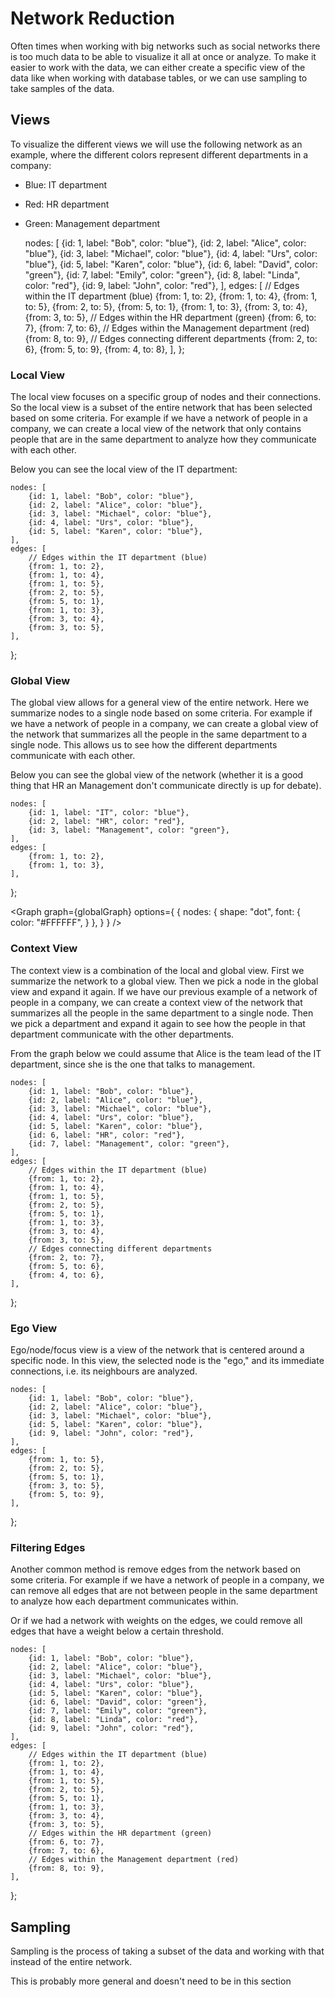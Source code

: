 
# Network Reduction

Often times when working with big networks such as social networks there is too much data to be able to visualize it all
at once or analyze. To make it easier to work with the data, we can either create a specific view of the data like when
working with database tables, or we can use sampling to take samples of the data.

## Views

To visualize the different views we will use the following network as an example, where the different colors represent
different departments in a company:

- Blue: IT department
- Red: HR department
- Green: Management department

    nodes: [
        {id: 1, label: "Bob", color: "blue"},
        {id: 2, label: "Alice", color: "blue"},
        {id: 3, label: "Michael", color: "blue"},
        {id: 4, label: "Urs", color: "blue"},
        {id: 5, label: "Karen", color: "blue"},
        {id: 6, label: "David", color: "green"},
        {id: 7, label: "Emily", color: "green"},
        {id: 8, label: "Linda", color: "red"},
        {id: 9, label: "John", color: "red"},
    ],
    edges: [
        // Edges within the IT department (blue)
        {from: 1, to: 2},
        {from: 1, to: 4},
        {from: 1, to: 5},
        {from: 2, to: 5},
        {from: 5, to: 1},
        {from: 1, to: 3},
        {from: 3, to: 4},
        {from: 3, to: 5},
        // Edges within the HR department (green)
        {from: 6, to: 7},
        {from: 7, to: 6},
        // Edges within the Management department (red)
        {from: 8, to: 9},
        // Edges connecting different departments
        {from: 2, to: 6},
        {from: 5, to: 9},
        {from: 4, to: 8},
    ],
};

<Graph
    graph={departmentGraph}
/>

### Local View

The local view focuses on a specific group of nodes and their connections. So the local view is a subset of the entire
network that has been selected based on some criteria. For example if we have a network of people in a company, we can
create a local view of the network that only contains people that are in the same department to analyze how they
communicate with each other.

Below you can see the local view of the IT department:


    nodes: [
        {id: 1, label: "Bob", color: "blue"},
        {id: 2, label: "Alice", color: "blue"},
        {id: 3, label: "Michael", color: "blue"},
        {id: 4, label: "Urs", color: "blue"},
        {id: 5, label: "Karen", color: "blue"},
    ],
    edges: [
        // Edges within the IT department (blue)
        {from: 1, to: 2},
        {from: 1, to: 4},
        {from: 1, to: 5},
        {from: 2, to: 5},
        {from: 5, to: 1},
        {from: 1, to: 3},
        {from: 3, to: 4},
        {from: 3, to: 5},
    ],
};

<Graph
    graph={localGraph}
/>

### Global View

The global view allows for a general view of the entire network. Here we summarize nodes to a single node based on some
criteria. For example if we have a network of people in a company, we can create a global view of the network that
summarizes all the people in the same department to a single node. This allows us to see how the different departments
communicate with each other.

Below you can see the global view of the network (whether it is a good thing that HR an Management don't communicate
directly is up for debate).

    nodes: [
        {id: 1, label: "IT", color: "blue"},
        {id: 2, label: "HR", color: "red"},
        {id: 3, label: "Management", color: "green"},
    ],
    edges: [
        {from: 1, to: 2},
        {from: 1, to: 3},
    ],
};

<Graph
    graph={globalGraph}
    options={
        {
            nodes: {
                shape: "dot",
                font: {
                    color: "#FFFFFF",
                }
            },
        }
    }
/>

### Context View

The context view is a combination of the local and global view. First we summarize the network to a global view. Then
we pick a node in the global view and expand it again. If we have our previous example of a network of people in a
company, we can create a context view of the network that summarizes all the people in the same department to a single
node. Then we pick a department and expand it again to see how the people in that department communicate with the other
departments.

From the graph below we could assume that Alice is the team lead of the IT department, since she is the one that talks
to management.

    nodes: [
        {id: 1, label: "Bob", color: "blue"},
        {id: 2, label: "Alice", color: "blue"},
        {id: 3, label: "Michael", color: "blue"},
        {id: 4, label: "Urs", color: "blue"},
        {id: 5, label: "Karen", color: "blue"},
        {id: 6, label: "HR", color: "red"},
        {id: 7, label: "Management", color: "green"},
    ],
    edges: [
        // Edges within the IT department (blue)
        {from: 1, to: 2},
        {from: 1, to: 4},
        {from: 1, to: 5},
        {from: 2, to: 5},
        {from: 5, to: 1},
        {from: 1, to: 3},
        {from: 3, to: 4},
        {from: 3, to: 5},
        // Edges connecting different departments
        {from: 2, to: 7},
        {from: 5, to: 6},
        {from: 4, to: 6},
    ],
};

<Graph
    graph={contextGraph}
/>

### Ego View

Ego/node/focus view is a view of the network that is centered around a specific node. In this view, the selected node
is the "ego," and its immediate connections, i.e. its neighbours are analyzed.

    nodes: [
        {id: 1, label: "Bob", color: "blue"},
        {id: 2, label: "Alice", color: "blue"},
        {id: 3, label: "Michael", color: "blue"},
        {id: 5, label: "Karen", color: "blue"},
        {id: 9, label: "John", color: "red"},
    ],
    edges: [
        {from: 1, to: 5},
        {from: 2, to: 5},
        {from: 5, to: 1},
        {from: 3, to: 5},
        {from: 5, to: 9},
    ],
};

<Graph
    graph={egoGraph}
/>

### Filtering Edges

Another common method is remove edges from the network based on some criteria. For example if we have a network of
people in a company, we can remove all edges that are not between people in the same department to analyze how each
department communicates within.

Or if we had a network with weights on the edges, we could remove all edges that have a weight below a certain threshold.


    nodes: [
        {id: 1, label: "Bob", color: "blue"},
        {id: 2, label: "Alice", color: "blue"},
        {id: 3, label: "Michael", color: "blue"},
        {id: 4, label: "Urs", color: "blue"},
        {id: 5, label: "Karen", color: "blue"},
        {id: 6, label: "David", color: "green"},
        {id: 7, label: "Emily", color: "green"},
        {id: 8, label: "Linda", color: "red"},
        {id: 9, label: "John", color: "red"},
    ],
    edges: [
        // Edges within the IT department (blue)
        {from: 1, to: 2},
        {from: 1, to: 4},
        {from: 1, to: 5},
        {from: 2, to: 5},
        {from: 5, to: 1},
        {from: 1, to: 3},
        {from: 3, to: 4},
        {from: 3, to: 5},
        // Edges within the HR department (green)
        {from: 6, to: 7},
        {from: 7, to: 6},
        // Edges within the Management department (red)
        {from: 8, to: 9},
    ],
};

<Graph
    graph={filteredGraph}
/>

## Sampling

Sampling is the process of taking a subset of the data and working with that instead of the entire network.

<Callout type="todo">
    This is probably more general and doesn't need to be in this section
</Callout>